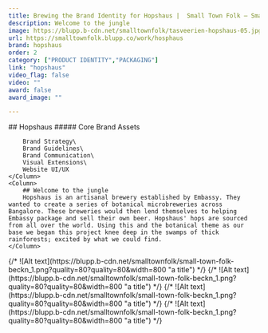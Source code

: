 ```yaml
---
title: Brewing the Brand Identity for Hopshaus |  Small Town Folk — Small Town Folk
description: Welcome to the jungle
image: https://blupp.b-cdn.net/smalltownfolk/tasveerien-hopshaus-05.jpg?quality=80
url: https://smalltownfolk.blupp.co/work/hosphaus
brand: hopshaus
order: 2
category: ["PRODUCT IDENTITY","PACKAGING"]
link: "hopshaus"
video_flag: false
video: ""
award: false
award_image: ""

---
```


<Column2>
    <Column>
        ## Hopshaus
        ##### Core Brand Assets

        Brand Strategy\
        Brand Guidelines\
        Brand Communication\
        Visual Extensions\
        Website UI/UX
    </Column>
    <Column>
        ## Welcome to the jungle
        Hopshaus is an artisanal brewery established by Embassy. They wanted to create a series of botanical microbreweries across Bangalore. These breweries would then lend themselves to helping Embassy package and sell their own beer. Hopshaus' hops are sourced from all over the world. Using this and the botanical theme as our base we began this project knee deep in the swamps of thick rainforests; excited by what we could find.
    </Column>
</Column2>

<Column2>
    <Column>
        <ColumnImageLarge>
            {/* ![Alt text](https://blupp.b-cdn.net/smalltownfolk/small-town-folk-beckn_1.png?quality=80?quality=80&width=800 "a title") */}
        </ColumnImageLarge>
        <ColumnImageSmall>
            {/* ![Alt text](https://blupp.b-cdn.net/smalltownfolk/small-town-folk-beckn_1.png?quality=80?quality=80&width=800 "a title") */}
        </ColumnImageSmall>
    </Column>
    <Column>
        <ColumnImageSmall>
            {/* ![Alt text](https://blupp.b-cdn.net/smalltownfolk/small-town-folk-beckn_1.png?quality=80?quality=80&width=800 "a title") */}
        </ColumnImageSmall>
        <ColumnImageLarge>
            {/* ![Alt text](https://blupp.b-cdn.net/smalltownfolk/small-town-folk-beckn_1.png?quality=80?quality=80&width=800 "a title") */}
        </ColumnImageLarge>
    </Column>
</Column2>
